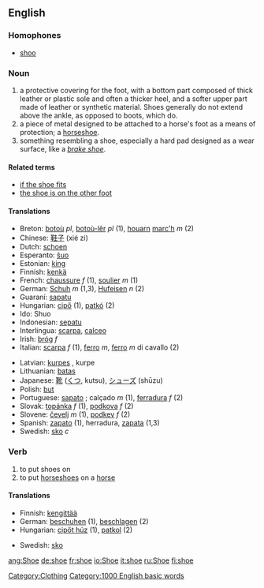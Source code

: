 ==English==
===Homophones===
*[[shoo]]
===Noun===
{{en-noun|shoe|shoes}}
#a protective covering for the foot, with a bottom part composed of thick leather or plastic sole and often a thicker heel, and a softer upper part made of leather or synthetic material. Shoes generally do not extend above the ankle, as opposed to boots, which do.
#a piece of metal designed to be attached to a horse's foot as a means of protection; a [[horseshoe]].
#something resembling a shoe, especially a hard pad designed as a wear surface, like a ''[[brake shoe]]''.

====Related terms====
*[[if the shoe fits]]
*[[the shoe is on the other foot]]

==== Translations ====
{{top}}
* Breton: [[botoù]] ''pl'', [[botoù-lêr]] ''pl'' (1), [[houarn]] [[marc'h]] ''m'' (2)
* Chinese: [[鞋子]] (xié zi)
* Dutch: [[schoen]]
* Esperanto: [[ŝuo]]
* Estonian: [[king#Estonian|king]]
* Finnish: [[kenkä]]
* French: [[chaussure]] ''f'' (1), [[soulier]] ''m'' (1)
* German: [[Schuh]] ''m'' (1,3), [[Hufeisen]] ''n'' (2)
* Guaraní: [[sapatu]]
* Hungarian: [[cipő]] (1), [[patkó]] (2)
* Ido: Shuo
* Indonesian: [[sepatu]]
* Interlingua: [[scarpa]], [[calceo]]
* Irish: [[bróg]] ''f''
* Italian: [[scarpa]] ''f'' (1), [[ferro]] ''m'', [[ferro]] ''m'' di cavallo (2)
{{mid}}
* Latvian: [[kurpes]] {{f}} {{p}}, kurpe {{s}}
* Lithuanian: [[batas]]
* Japanese: [[靴]] ([[くつ]], kutsu), [[シューズ]] (shūzu)
* Polish: [[but]] {{m}}
* Portuguese: [[sapato]] ; calçado ''m'' (1), [[ferradura]] ''f'' (2)
* Slovak: [[topánka]] ''f'' (1), [[podkova]] ''f'' (2)
* Slovene: [[čevelj]] ''m'' (1), [[podkev]] ''f'' (2)
* Spanish: [[zapato]] (1), herradura, [[zapata]] (1,3)
* Swedish: [[sko]] ''c''
{{bottom}}

===Verb===
{{irregverb|'''to shoe'''|'''[[shoes]]'''|'''[[shod]]'''|'''[[shod]]'''|'''[[shoeing]]'''}}

#to put shoes on
#to put [[horseshoe]]s on a [[horse]]

====Translations====
{{top}}
*Finnish: [[kengittää]]
*German: [[beschuhen]] (1), [[beschlagen]] (2)
*Hungarian: [[cipőt húz]] (1), [[patkol]] (2)
{{mid}}
*Swedish: [[sko]]
{{bottom}}

[[Category:Clothing]]

[[Category:1000 English basic words]]
[[ang:Shoe]]
[[de:shoe]]
[[fr:shoe]]
[[io:Shoe]]
[[it:shoe]]
[[ru:Shoe]]
[[fi:shoe]]